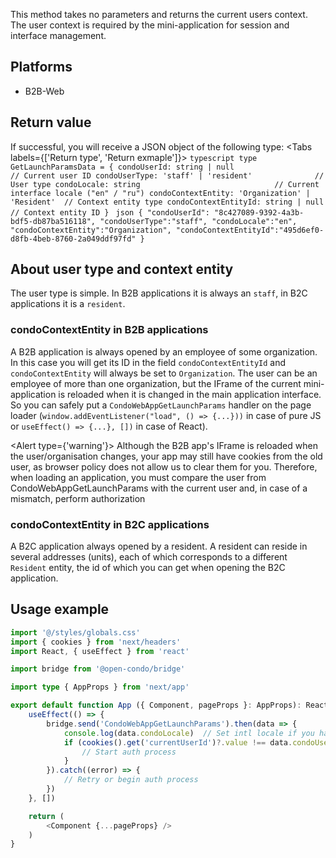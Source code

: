 This method takes no parameters and returns the current users context.
The user context is required by the mini-application for session and interface management.

## Platforms
- B2B-Web

## Return value

If successful, you will receive a JSON object of the following type:
<Tabs labels={['Return type', 'Return exmaple']}>
    ```typescript
    type GetLaunchParamsData = {
    condoUserId: string | null                       // Current user ID
    condoUserType: 'staff' | 'resident'              // User type
    condoLocale: string                              // Current interface locale ("en" / "ru")
    condoContextEntity: 'Organization' | 'Resident'  // Context entity type
    condoContextEntityId: string | null              // Context entity ID
}
    ```
    ```json
    {
      "condoUserId": "8c427089-9392-4a3b-bdf5-db87ba516118",
      "condoUserType":"staff",
      "condoLocale":"en",
      "condoContextEntity":"Organization",
      "condoContextEntityId":"495d6ef0-d8fb-4beb-8760-2a049ddf97fd"
    }
    ```
</Tabs>

## About user type and context entity

The user type is simple. In B2B applications it is always an `staff`, in B2C applications it is a `resident`.

### condoContextEntity in B2B applications

A B2B application is always opened by an employee of some organization.
In this case you will get its ID in the field `condoContextEntityId` and `condoContextEntity` will always be set to `Organization`.
The user can be an employee of more than one organization, but the IFrame of the current mini-application is reloaded when it is changed in the main application interface.
So you can safely put a `CondoWebAppGetLaunchParams` handler on the page loader (`window.addEventListener("load", () => {...}))` in case of pure JS or `useEffect() => {...}, [])` in case of React).

<Alert type={'warning'}>
    Although the B2B app's IFrame is reloaded when the user/organisation changes, your app may still have cookies from the old user, as browser policy does not allow us to clear them for you. Therefore, when loading an application, you must compare the user from CondoWebAppGetLaunchParams with the current user and, in case of a mismatch, perform authorization
</Alert>

### condoContextEntity in B2C applications

A B2C application always opened by a resident. A resident can reside in several addresses (units), each of which corresponds to a different `Resident` entity, the id of which you can get
when opening the B2C application.

## Usage example
```typescript jsx
import '@/styles/globals.css'
import { cookies } from 'next/headers'
import React, { useEffect } from 'react'

import bridge from '@open-condo/bridge'

import type { AppProps } from 'next/app'

export default function App ({ Component, pageProps }: AppProps): React.ReactNode {
    useEffect(() => {
        bridge.send('CondoWebAppGetLaunchParams').then(data => {
            console.log(data.condoLocale)  // Set intl locale if you have some
            if (cookies().get('currentUserId')?.value !== data.condoUserId) {
                // Start auth process
            }
        }).catch((error) => {
            // Retry or begin auth process
        })
    }, [])

    return (
        <Component {...pageProps} />
    )
}
```